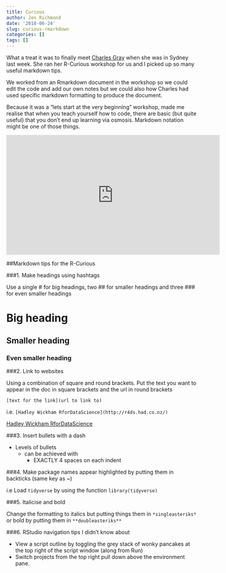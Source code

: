 ```yaml
---
title: Curious
author: Jen Richmond
date: '2018-06-24'
slug: curious-rmarkdown
categories: []
tags: []
---
```


What a treat it was to finally meet [Charles Gray](https://twitter.com/cantabile) when she was in Sydney last week. She ran her R-Curious workshop for us and I picked up so many useful markdown tips. 

<!--more-->

We worked from an Rmarkdown document in the workshop so we could edit the code and add our own notes but we could also how Charles had used specific markdown formatting to produce the document. 

Because it was a "lets start at the very beginning" workshop, made me realise that when you teach yourself how to code, there are basic (but quite useful) that you don't end up learning via osmosis. Markdown notation might be one of those things. 

<iframe width="560" height="315" src="https://www.youtube.com/embed/dbsJ2DZoiQI?start=10" frameborder="0" allow="autoplay; encrypted-media" allowfullscreen></iframe>

##Markdown tips for the R-Curious

###1. Make headings using hashtags 

Use a single # for big headings, two ## for smaller headings and three ### for even smaller headings

# Big heading
## Smaller heading
### Even smaller heading

###2. Link to websites

Using a combination of square and round brackets. Put the text you want to appear in the doc in square brackets and the url in round brackets 

`[text for the link](url to link to)`

i.e.
`[Hadley Wickham RforDataScience](http://r4ds.had.co.nz/)`

[Hadley Wickham RforDataScience](http://r4ds.had.co.nz/)

###3. Insert bullets with a dash

- Levels of bullets 
    - can be achieved with 
        - EXACTLY 4 spaces on each indent

###4. Make package names appear highlighted by putting them in backticks (same key as ~)

i.e
Load `tidyverse` by using the function `library(tidyverse)`

###5. Italicise and bold

Change the formatting to italics but putting things them in `*singleasteriks*` or bold by putting them in `**doubleasteriks**`


###6. RStudio navigation tips I didn’t know about

- View a script outline by toggling the grey stack of wonky pancakes at the top right of the script window (along from Run)
- Switch projects from the top right pull down above the environment pane. 


